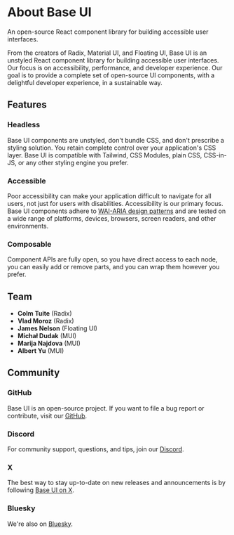 # About Base UI

<Subtitle>An open-source React component library for building accessible user interfaces.</Subtitle>
<Meta
  name="description"
  content="An overview of Base UI, providing information on its history, team, and goals."
/>

From the creators of Radix, Material UI, and Floating UI, Base UI is an unstyled React component library for building accessible user interfaces.
Our focus is on accessibility, performance, and developer experience.
Our goal is to provide a complete set of open-source UI components, with a delightful developer experience, in a sustainable way.

## Features

### Headless

Base UI components are unstyled, don't bundle CSS, and don't prescribe a styling solution.
You retain complete control over your application's CSS layer.
Base UI is compatible with Tailwind, CSS Modules, plain CSS, CSS-in-JS, or any other styling engine you prefer.

### Accessible

Poor accessibility can make your application difficult to navigate for all users, not just for users with disabilities.
Accessibility is our primary focus.
Base UI components adhere to [WAI-ARIA design patterns](https://www.w3.org/WAI/ARIA/apg/patterns/) and are tested on a wide range of platforms, devices, browsers, screen readers, and other environments.

### Composable

Component APIs are fully open, so you have direct access to each node, you can easily add or remove parts, and you can wrap them however you prefer.

## Team

- **Colm Tuite** (Radix)
- **Vlad Moroz** (Radix)
- **James Nelson** (Floating UI)
- **Michał Dudak** (MUI)
- **Marija Najdova** (MUI)
- **Albert Yu** (MUI)

## Community

### GitHub

Base UI is an open-source project.
If you want to file a bug report or contribute, visit our [GitHub](https://github.com/mui/base-ui).

### Discord

For community support, questions, and tips, join our [Discord](https://discord.gg/g6C3hUtuxz).

### X

The best way to stay up-to-date on new releases and announcements is by following [Base UI on X](https://x.com/base_ui).

### Bluesky

We're also on [Bluesky](https://bsky.app/profile/base-ui.com).
